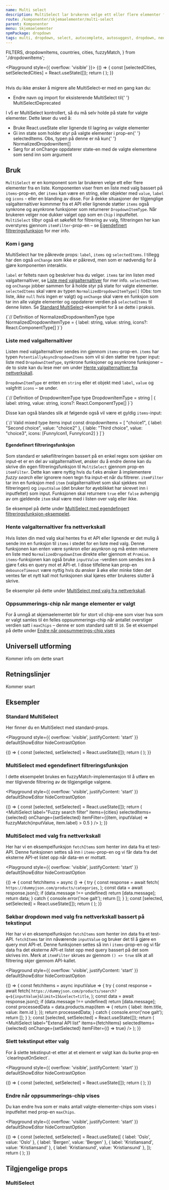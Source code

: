 ```yaml
---
name: Multi select
description: MultiSelect lar brukeren velge ett eller flere elementer fra en liste med valg
route: /komponenter/skjemaelementer/multi-select
parent: Komponenter
menu: Skjemaelementer
npmPackage: dropdown
tags: multi, dropdown, select, autocomplete, autosuggest, dropdown, nedtrekksmeny, flervalg, filter
---
```


  FILTERS,
  dropdownItems,
  countries,
  cities,
  fuzzyMatch,
} from './dropdownItems';

<PageHeader />

<Playground style={{ overflow: 'visible' }}>
  {() => {
    const [selectedCities, setSelectedCities] = React.useState([]);
    return (
      <MultiSelect
        label="Velg fine byer"
        items={cities}
        selectedItems={selectedCities}
        onChange={setSelectedCities}
      />
    );
  }}
</Playground>

<br />

<SmallExpandableAlertBox title="Migrering fra v4 -> v5" variant="info">
Hvis du ikke ønsker å migrere alle <CodeText>MultiSelect</CodeText>-er med en gang kan du:

<ul>
  <li>
    Endre navn og import for eksisterende <CodeText>MultiSelect</CodeText> til{' '}
    <CodeText>MultiSelectDeprecated</CodeText>
  </li>
</ul>

I v5 er MultiSelect kontrollert, så du må selv holde på state for valgte elementer.
Dette løser du ved å:

<ul>
  <li>
    Bruke <CodeText>React.useState</CodeText> eller lignende til lagring av
    valgte elementer
  </li>
  <li>
    Gi inn state som holder styr på valgte elementer i prop-en{' '}
    <CodeText>selectedItems</CodeText>. Obs, typen på denne er nå kun{' '}
    <CodeText>NormalizedDropdownItem[]</CodeText>
  </li>
  <li>
    Sørg for at <CodeText>onChange</CodeText> oppdaterer state-en med de valgte
    elementene som send inn som argument
  </li>
</ul>

</SmallExpandableAlertBox>

## Bruk

`MultiSelect` er en komponent som lar brukeren velge ett eller flere elementer fra en liste. Komponenten viser frem en liste med valg
bassert på `items`-prop-en, der `items` kan være en string, eller objekter med `value`, `label` og `icons` - eller en
blanding av disse. For å dekke situasjoner der tilgjenglige valgalternaltiver kommmer fra et API
eller lignende støtter `items` også synkrone og asynkrone funksjoner som returnerer `DropdownItemType`. Når brukeren velger noe
dukker valget opp som en `Chip` i inputfeltet. `MultiSelect` tilbyr også et søkefelt for filtrering av valg, filtreringen her kan
overstyres gjennom `itemFilter`-prop-en – se [Egendefinert filtreringsfunksjon](#egendefinert-filtreringsfunksjon) for mer info.

### Kom i gang

MultiSelect har tre påkrevde props: `label`, `items` og `selectedItems`. I tillegg har den også
`onChange` som ikke er påkrevd, men som er nødvendig for å gjøre komponenten interaktiv.

`label` er feltets navn og beskriver hva du velger. `items` tar inn listen med valgalternaltiver,
se [Liste med valgalternaltiver](#liste-med-valgalternaltiver) for mer info. `selectedItems` og `onChange` jobber sammen
for å holde styr på state for valgte elementer. `selectedItems` skal være av typen
`NormalizedDropdownItemType[]` (Obs: tom liste, _ikke_ `null` hvis ingen er valgt) og `onChange` skal være en funksjon som tar inn alle valgte
elementer og oppdaterer verdien på `selectedItems` til denne listen. Se [Standard MultiSelect](#standard-multiselect)-eksemplet
for å se dette i praksis.

<CodeBlock hideLineNumbers wrapLongLines={false} language="ts">
  {`// Definition of NormalizedDropdownItemType
type NormalizedDropdownItemType = 
      { label: string, value: string, icons?: React.ComponentType<any>[] }`}
</CodeBlock>

### Liste med valgalternaltiver

Listen med valgalternaltiver sendes inn gjennom `items`-prop-en. `items` har typen `PotentiallyAsyncDropdownItems`
som vil si den støtter tre typer input: liste med `DropdownItemType`, synkrone funksjoner og asynkrone
funksjoner – de to siste kan du lese mer om under [Hente valgalternaltiver fra nettverkskall](#hente-valgalternaltiver-fra-nettverkskall).

`DropdownItemType` er enten en `string` eller et objekt med `label`, `value` og valgfritt `icons` – se under.

<CodeBlock hideLineNumbers wrapLongLines={false} language="ts">
  {`// Definition of DropdownItemType
type DropdownItemType = 
      string |
      { label: string, value: string, icons?: React.ComponentType<any>[] }`}
</CodeBlock>

Disse kan også blandes slik at følgende også vil være et gyldig `items`-input:

<CodeBlock hideLineNumbers wrapLongLines={false} language="ts">
  {`// Valid mixed type items input
const dropdownItems = [
  "choice1",
  { label: "Second choice", value: "choice2" },
  { lable: "Third choice", value: "choice3", icons: [FunnyIcon1, FunnyIcon2] }
]`}
</CodeBlock>

#### Egendefinert filtreringsfunksjon

Som standard er søkefiltreringen bassert på en enkel regex som sjekker om input-et er en del av valgalternaltivet, ønsker du å endre
denne kan du skrive din egen filtreringsfunksjon til `MultiSelect` gjennom prop-en `itemFilter`. Dette kan være
nyttig hvis du f.eks ønsker å implementere _fuzzy search_ eller ignorere noen tegn fra input-et når du filtrerer.
`itemFilter` tar inn en funksjon med `item` (valgalternaltivet som skal sjekkes mot filtreringen) og `inputValue`
(det bruker for øyeblikket har skrevet inn i inputfeltet) som input. Funksjonen skal returnere `true` eller `false`
avhengig av om gjeldende `item` skal være med i listen over valg eller ikke.

Se eksempel på dette under [MultiSelect med egendefingert filtreringsfunksjon-eksempelet](#multiselect-med-egendefinert-filtreringsfunksjon).

### Hente valgalternaltiver fra nettverkskall

Hvis listen din med valg skal hentes fra et API eller lignende er det mulig å sende inn en funksjon til `items`
i stedet for en liste med valg. Denne funksjonen kan enten være synkron eller asynkron og må enten returnere en
liste med `NormalizedDropdownItem` direkte eller gjennom et `Promise`. `items`-funksjonen kan også bruke `inputValue`
-verdien som sendes inn å gjøre f.eks en query mot et API-et. I disse tilfellene kan prop-en `debounceTimeout` være nyttig hvis du
ønsker å øke eller minke tiden det ventes før et nytt kall mot funksjonen skal kjøres etter brukeres slutter å skrive.

Se eksempler på dette under [MultiSelect med valg fra nettverkskall](#multiselect-med-valg-fra-nettverkskall).

### Oppsummerings-chip når mange elementer er valgt

For å unngå at skjemaelementet blir for stort vil chip-ene som viser hva som er valgt samles til én felles oppsummerings-chip når antallet
overstiger verdien satt i `maxChips` – denne er som standard satt til `10`. Se et eksempel på dette under [Endre når oppsummerings-chip vises](#endre-når-oppsummerings-chip-vises)

## Universell utforming

Kommer info om dette snart

## Retningslinjer

Kommer snart

## Eksempler

### Standard MultiSelect

Her finner du en MultiSelect med standard-props.

<Playground
  style={{ overflow: 'visible', justifyContent: 'start' }}
  defaultShowEditor
  hideContrastOption
>
  {() => {
    const [selected, setSelected] = React.useState([]);
    return (
      <MultiSelect
        label="Velg by"
        items={cities}
        selectedItems={selected}
        onChange={setSelected}
      />
    );
  }}
</Playground>

### MultiSelect med egendefinert filtreringsfunksjon

I dette eksempelet brukes en fuzzyMatch-implementasjon til å utføre en mer tilgivende
filtrering av de tilgjengelige valgene.

<Playground
  style={{ overflow: 'visible', justifyContent: 'start' }}
  defaultShowEditor
  hideContrastOption
>
  {() => {
    const [selected, setSelected] = React.useState([]);
    return (
      <MultiSelect
        label="Fuzzy search filter"
        items={cities}
        selectedItems={selected}
        onChange={setSelected}
        itemFilter={(item, inputValue) =>
          fuzzyMatch(inputValue, item.label) > 0.5
        }
      />
    );
  }}
</Playground>

### MultiSelect med valg fra nettverkskall

Her har vi en eksempelfunksjon `fetchItems` som henter inn data fra et test-API. Denne funksjonen settes så inn i `items`-prop-en og vi får data fra det
eksterne API-et listet opp når data-en er mottatt.

<Playground
  style={{ overflow: 'visible', justifyContent: 'start' }}
  defaultShowEditor
  hideContrastOption
>
  {() => {
    const fetchItems = async () => {
      try {
        const response = await fetch(
          `https://dummyjson.com/products/categories`,
        );
        const data = await response.json();
        if (data.message !== undefined) return [data.message];
        return data;
      } catch {
        console.error('noe galt');
        return [];
      }
    };
    const [selected, setSelected] = React.useState([]);
    return (
      <MultiSelect
        label="Extenal API list"
        items={fetchItems}
        selectedItems={selected}
        onChange={setSelected}
      />
    );
  }}
</Playground>

### Søkbar dropdown med valg fra nettverkskall bassert på tekstinput

Her har vi en eksempelfunksjon `fetchItems` som henter inn data fra et test-API. `fetchItems` tar inn nåværende `inputValue`
og bruker det til å gjøre en query mot API-et. Denne funksjonen settes så inn i `items`-prop-en og vi får data fra det
eksterne API-et listet opp med query bassert på det som skrives inn. Merk at `itemFilter` skrues av gjennom `() => true` slik
at all filtrering skjer gjennom API-kallet.

<Playground
  style={{ overflow: 'visible', justifyContent: 'start' }}
  defaultShowEditor
  hideContrastOption
>
  {() => {
    const fetchItems = async inputValue => {
      try {
        const response = await fetch(
          `https://dummyjson.com/products/search?q=${inputValue}&limit=15&select=title`,
        );
        const data = await response.json();
        if (data.message !== undefined) return [data.message];
        const processedData = data.products.map(item => {
          return { label: item.title, value: item.id };
        });
        return processedData;
      } catch {
        console.error('noe galt');
        return [];
      }
    };
    const [selected, setSelected] = React.useState([]);
    return (
      <MultiSelect
        label="Extenal API list"
        items={fetchItems}
        selectedItems={selected}
        onChange={setSelected}
        itemFilter={() => true}
      />
    );
  }}
</Playground>

### Slett tekstinput etter valg

For å slette tekstinput-et etter at et element er valgt kan du burke prop-en ´clearInputOnSelect´.

<Playground
  style={{ overflow: 'visible', justifyContent: 'start' }}
  defaultShowEditor
  hideContrastOption
>
  {() => {
    const [selected, setSelected] = React.useState([]);
    return (
      <MultiSelect
        label="Reset input on select"
        items={cities}
        selectedItems={selected}
        onChange={setSelected}
        clearInputOnSelect
      />
    );
  }}
</Playground>

### Endre når oppsummerings-chip vises

Du kan endre hva som er maks antall valgte-elementer-chips som vises i inputfeltet med prop-en `maxChips`.

<Playground
  style={{ overflow: 'visible', justifyContent: 'start' }}
  defaultShowEditor
  hideContrastOption
>
  {() => {
    const [selected, setSelected] = React.useState([
      { label: 'Oslo', value: 'Oslo' },
      { label: 'Bergen', value: 'Bergen' },
      { label: 'Kristiansand', value: 'Kristiansand' },
      { label: 'Kristiansund', value: 'Kristiansund' },
    ]);
    return (
      <MultiSelect
        label="Summery chip on 4 selected"
        items={cities}
        selectedItems={selected}
        onChange={setSelected}
        maxChips={3}
      />
    );
  }}
</Playground>

## Tilgjengelige props

### MultiSelect

<ImportStatement imports="MultiSelect" />
<Props of={MultiSelect} />

